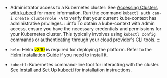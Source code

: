 
- Administrator access to a Kubernetes cluster: See [Accessing Clusters with kubectl](https://kubernetes.io/docs/tasks/tools/#kubectl) for more information.
Run the command `kubectl auth can-i create clusterrole -A` to verify that your current kube-context has administrative privileges.
    :::info
    To obtain a kube-context with admin access, ensure you have the necessary credentials and permissions for your Kubernetes cluster. This typically involves using `kubectl config` commands or authenticating through your cloud provider's CLI tools.
    :::
- `helm`: Helm <Mark color="lightgreen">v3.10</Mark> is required for deploying the platform. Refer to the [Helm Installation Guide](https://Helm.sh/docs/intro/install/) if you need to install it.

- `kubectl`: Kubernetes command-line tool for interacting with the cluster. See [Install and Set Up kubectl](https://kubernetes.io/docs/tasks/tools/#kubectl) for installation instructions.
